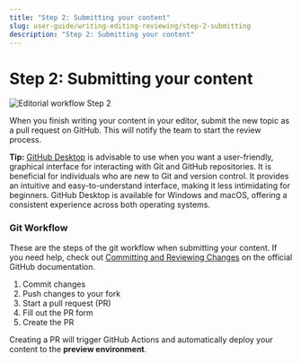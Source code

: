 ```yaml
---
title: "Step 2: Submitting your content"
slug: user-guide/writing-editing-reviewing/step-2-submitting
description: "Step 2: Submitting your content"
---
```


# Step 2: Submitting your content

![Editorial workflow Step 2](./assets/Editorial_workflow_2.png)

When you finish writing your content in your editor, submit the new topic as a pull request on GitHub. This will notify the team to start the review process.

**Tip:** [GitHub Desktop](https://desktop.github.com/) is advisable to use when you want a user-friendly, graphical interface for interacting with Git and GitHub repositories. It is beneficial for individuals who are new to Git and version control. It provides an intuitive and easy-to-understand interface, making it less intimidating for beginners. GitHub Desktop is available for Windows and macOS, offering a consistent experience across both operating systems.


### Git Workflow

These are the steps of the git workflow when submitting your content. If you need help, check out [Committing and Reviewing Changes](https://docs.github.com/en/desktop/contributing-and-collaborating-using-github-desktop/making-changes-in-a-branch/committing-and-reviewing-changes-to-your-project-in-github-desktop) on the official GitHub documentation.

1. Commit changes
2. Push changes to your fork
3. Start a pull request (PR)
4. Fill out the PR form
5. Create the PR

<Message>Creating a PR will trigger GitHub Actions and automatically deploy your content to the **preview environment**.</Message>
